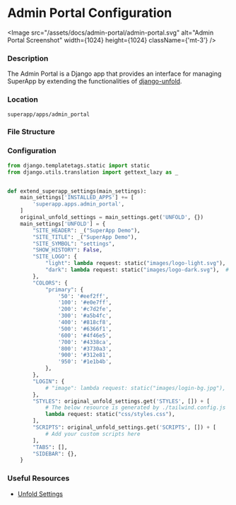 
# Admin Portal Configuration

<Image src="/assets/docs/admin-portal/admin-portal.svg" alt="Admin Portal Screenshot" width={1024} height={1024} className={'mt-3'} />

### Description

The Admin Portal is a Django app that provides an interface for managing SuperApp  by extending the functionalities of [django-unfold](https://github.com/unfoldadmin/django-unfold).


### Location
`superapp/apps/admin_portal`

### File Structure

<FileTree>
    <FileTree.Folder name="superapp" defaultOpen>
        <FileTree.Folder name="apps" defaultOpen>
            <FileTree.Folder name="admin_portal" defaultOpen>
                <FileTree.Folder name="static" defaultOpen>
                    <FileTree.Folder name="css" defaultOpen>
                        <FileTree.File name="styles.css" />
                    </FileTree.Folder>
                </FileTree.Folder>
                <FileTree.Folder name="tailwind" defaultOpen>
                    <FileTree.File name="styles.css" />
                    <FileTree.File name="tailwind.config.js" />
                    <FileTree.File name="package.json" />
                </FileTree.Folder>
                <FileTree.File name="settings.py" />
                <FileTree.File name="urls.py" />
            </FileTree.Folder>
        </FileTree.Folder>
    </FileTree.Folder>
    <FileTree.File name="manage.py" />
</FileTree>

### Configuration
```py filename="superapp/apps/admin_portal/settings.py"
from django.templatetags.static import static
from django.utils.translation import gettext_lazy as _


def extend_superapp_settings(main_settings):
    main_settings['INSTALLED_APPS'] += [
        'superapp.apps.admin_portal',
    ]
    original_unfold_settings = main_settings.get('UNFOLD', {})
    main_settings['UNFOLD'] = {
        "SITE_HEADER": _("SuperApp Demo"),
        "SITE_TITLE": _("SuperApp Demo"),
        "SITE_SYMBOL": "settings",
        "SHOW_HISTORY": False,
        "SITE_LOGO": {
            "light": lambda request: static("images/logo-light.svg"),  # light mode
            "dark": lambda request: static("images/logo-dark.svg"),  # dark mode
        },
        "COLORS": {
            "primary": {
                '50': '#eef2ff',
                '100': '#e0e7ff',
                '200': '#c7d2fe',
                '300': '#a5b4fc',
                '400': '#818cf8',
                '500': '#6366f1',
                '600': '#4f46e5',
                '700': '#4338ca',
                '800': '#3730a3',
                '900': '#312e81',
                '950': '#1e1b4b',
            },
        },
        "LOGIN": {
            # "image": lambda request: static("images/login-bg.jpg"),
        },
        "STYLES": original_unfold_settings.get('STYLES', []) + [
            # The below resource is generated by ./tailwind.config.js
            lambda request: static("css/styles.css"),
        ],
        "SCRIPTS": original_unfold_settings.get('SCRIPTS', []) + [
            # Add your custom scripts here
        ],
        "TABS": [],
        "SIDEBAR": {},
    }

```

### Useful Resources

- [Unfold Settings](https://github.com/unfoldadmin/django-unfold?tab=readme-ov-file#available-settingspy-options)

